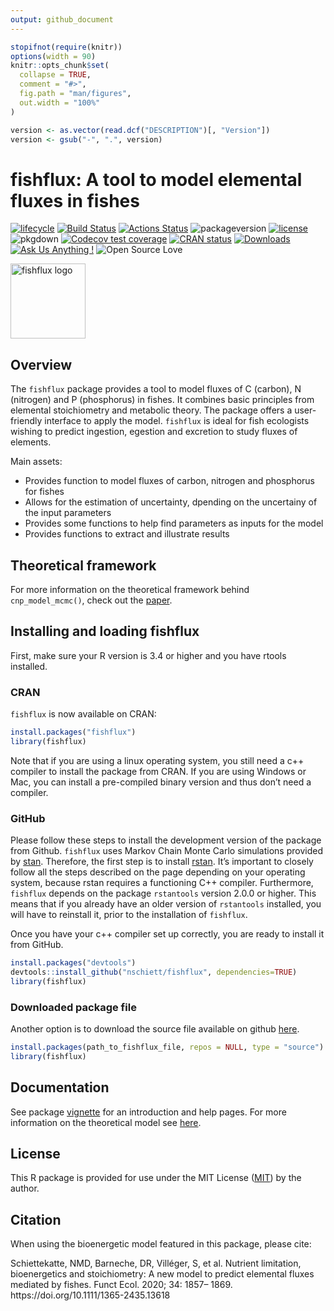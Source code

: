 ```yaml
---
output: github_document
---
```


<!-- README.md is generated from README.Rmd. Please edit that file -->

```r
stopifnot(require(knitr))
options(width = 90)
knitr::opts_chunk$set(
  collapse = TRUE,
  comment = "#>",
  fig.path = "man/figures",
  out.width = "100%"
)
```

```r
version <- as.vector(read.dcf("DESCRIPTION")[, "Version"])
version <- gsub("-", ".", version)
```

fishflux: A tool to model elemental fluxes in fishes
====================================================

[![lifecycle](https://img.shields.io/badge/lifecycle-stable-green.svg)](https://lifecycle.r-lib.org/articles/stages.html)
[![Build Status](http://badges.herokuapp.com/travis/nschiett/fishflux?branch=master&label=build&style=plastic&logo=travisci)](https://travis-ci.org/nschiett/fishflux)
[![Actions Status](https://github.com/nschiett/fishflux/workflows/R-CMD-check/badge.svg)](https://github.com/nschiett/fishflux/actions)
![packageversion](https://img.shields.io/badge/Package%20version-`r version`-blue.svg)
[![license](https://img.shields.io/badge/license-MIT + file LICENSE-lightgrey.svg)](https://choosealicense.com/)
![pkgdown](https://github.com/nschiett/fishflux/workflows/pkgdown/badge.svg)
[![Codecov test
coverage](https://codecov.io/gh/nschiett/fishflux/branch/master/graph/badge.svg)](https://codecov.io/gh/nschiett/fishflux?branch=maste)
[![CRAN status](https://www.r-pkg.org/badges/version/fishflux)](https://CRAN.R-project.org/package=fishflux)
[![Downloads](http://cranlogs.r-pkg.org/badges/grand-total/fishflux?color=brightgreen)](https://CRAN.R-project.org/package=fishflux)
[![Ask Us Anything
\!](https://img.shields.io/badge/Ask%20us-anything-1abc9c.svg)](https://github.com/nschiett/fishflux/issues/new)
![Open Source Love](https://badges.frapsoft.com/os/v2/open-source.svg?v=103)


<img src="man/figures/fishflux.png" width = 120 alt="fishflux logo"/>

Overview
--------

The `fishflux` package provides a tool to model fluxes of C (carbon), N (nitrogen) and P (phosphorus) in fishes. It combines basic principles from elemental stoichiometry and metabolic theory. The package offers a user-friendly interface to apply the model. `fishflux` is ideal for fish ecologists wishing to predict ingestion, egestion and excretion to study fluxes of elements. 

Main assets:
  
- Provides function to model fluxes of carbon, nitrogen and phosphorus for fishes
- Allows for the estimation of uncertainty, dpending on the uncertainy of the input parameters
- Provides some functions to help find parameters as inputs for the model
- Provides functions to extract and illustrate results



Theoretical framework
---------------------

For more information on the theoretical framework behind `cnp_model_mcmc()`,
check out the [paper](https://doi.org/10.1111/1365-2435.13618).

Installing and loading fishflux
-------------------------------
First, make sure your R version is 3.4 or higher and you have rtools installed. 



### CRAN

`fishflux` is now available on CRAN:

``` r
install.packages("fishflux")
library(fishflux)
```
Note that if you are using a linux operating system, you still need a c++ compiler to install the package from CRAN. 
If you are using Windows or Mac, you can install a pre-compiled binary version and thus don't need a compiler. 

### GitHub

Please follow these steps to install the development version of the package from Github.
`fishflux` uses Markov Chain Monte Carlo simulations provided by
[stan](https://github.com/stan-dev/rstan/wiki/RStan-Getting-Started).
Therefore, the first step is to install
[rstan](https://github.com/stan-dev/rstan/wiki/RStan-Getting-Started). It's important to closely follow all the steps described on the page depending on your operating system, because rstan requires a functioning C++ compiler. Furthermore, `fishflux` depends on the package `rstantools` version 2.0.0 or higher. This means that if you already have an older version of `rstantools` installed, you will have to reinstall it, prior to the installation of `fishflux`.

Once you have your c++ compiler set up correctly, you are ready to install it from GitHub.

``` r
install.packages("devtools")
devtools::install_github("nschiett/fishflux", dependencies=TRUE)
library(fishflux)
```

### Downloaded package file

Another option is to download the source file available on github
[here](https://github.com/nschiett/fishflux).

``` r
install.packages(path_to_fishflux_file, repos = NULL, type = "source")
library(fishflux)
```

Documentation
-------------

See package [vignette](https://nschiett.github.io/fishflux/articles/intro_to_fishflux.html) for an introduction and help pages. For more information on the theoretical model see [here](https://doi.org/10.1111/1365-2435.13618).

License
--------

This R package is provided for use under the MIT License ([MIT](https://opensource.org/licenses/MIT)) by the author.


Citation
--------

When using the bioenergetic model featured in this package, please cite:

Schiettekatte, NMD, Barneche, DR, Villéger, S, et al. Nutrient limitation, bioenergetics and stoichiometry: A new model to predict elemental fluxes mediated by fishes. Funct Ecol. 2020; 34: 1857– 1869. https://doi.org/10.1111/1365-2435.13618
